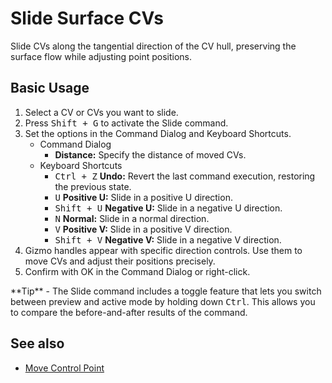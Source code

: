 
# Slide Surface CVs

<Reference shortcut="Shift+G" command="Slide" button="" />

Slide CVs along the tangential direction of the CV hull, preserving the surface flow while adjusting point positions.

## Basic Usage

1. Select a CV or CVs you want to slide.
2. Press <kbd>Shift + G</kbd> to activate the Slide command.
3. Set the options in the Command Dialog and Keyboard Shortcuts.
   - <Kst>Command Dialog</Kst>
      - **Distance:** Specify the distance of moved CVs.
   - <Kst>Keyboard Shortcuts</Kst>
      - <kbd>Ctrl + Z</kbd> **Undo:** Revert the last command execution, restoring the previous state.
      - <kbd>U</kbd> **Positive U:** Slide in a positive U direction.
      - <kbd>Shift + U</kbd> **Negative U:** Slide in a negative U direction.
      - <kbd>N</kbd> **Normal:** Slide in a normal direction.
      - <kbd>V</kbd> **Positive V:** Slide in a positive V direction.
      - <kbd>Shift + V</kbd> **Negative V:** Slide in a negative V direction.
3. Gizmo handles appear with specific direction controls. Use them to move CVs and adjust their positions precisely.
4. Confirm with OK in the Command Dialog or right-click.

<VideoPlayer fileName="slide"/>

<Callout type="info" emoji="💡">
**Tip**
- The Slide command includes a toggle feature that lets you switch between preview and active mode by holding down <kbd>Ctrl</kbd>. This allows you to compare the before-and-after results of the command. 
</Callout>

## See also
- [Move Control Point](/common/move#move-control-point)
